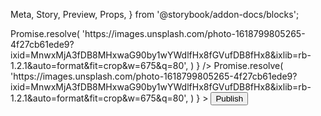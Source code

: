   Meta,
  Story,
  Preview,
  Props,
} from '@storybook/addon-docs/blocks';

<Meta title="RichTextEditor" component={RichTextEditor} />

<Preview>
  <Story name="Default">
    <RichTextEditor
      onChange={console.log}
      upload={(files) =>
        Promise.resolve(
          'https://images.unsplash.com/photo-1618799805265-4f27cb61ede9?ixid=MnwxMjA3fDB8MHxwaG90by1wYWdlfHx8fGVufDB8fHx8&ixlib=rb-1.2.1&auto=format&fit=crop&w=675&q=80',
        )
      }
    />
  </Story>
  <Story name="Default value">
    <RichTextEditor
      defaultValue="<h2><strong>Hello world</strong></h2><img src='https://images.unsplash.com/photo-1618799805265-4f27cb61ede9?ixid=MnwxMjA3fDB8MHxwaG90by1wYWdlfHx8fGVufDB8fHx8&ixlib=rb-1.2.1&auto=format&fit=crop&w=675&q=80'/><p>This is a new sentence.</p>"
      upload={(files) =>
        Promise.resolve(
          'https://images.unsplash.com/photo-1618799805265-4f27cb61ede9?ixid=MnwxMjA3fDB8MHxwaG90by1wYWdlfHx8fGVufDB8fHx8&ixlib=rb-1.2.1&auto=format&fit=crop&w=675&q=80',
        )
      }
    >
      <Button>Publish</Button>
    </RichTextEditor>
  </Story>
</Preview>
